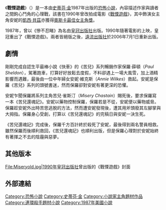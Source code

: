 {{noteTA
|G1=StephenKing
|1=危情十日=>zh-cn:头号书迷
|2=一号书迷=>zh-cn:头号书迷
|3=zh-tw:戰慄遊戲;zh-cn:头号书迷
}}
{{unreferenced|time=2014-05-08T15:15:21+00:00}}
{{Infobox Book
| name                 = 戰慄遊戲
| author               = [[史蒂芬·金|史蒂芬·金]]
| title_orig           = ''Misery''
| translator           = 柯清心
| image                = [[File:Misery.jpg|File:Misery.jpg]]
| image_caption        = 《戰慄遊戲》封面
| language             = {{flagicon|USA}} [[英文|英文]]<br />{{flagicon|TWN}} [[繁體中文|繁體中文]]
| publisher            = {{flagicon|USA}} 維京出版社<br />{{flagicon|TWN}} [[遠流出版社|遠流出版社]]
| release_date         = 1987年6月8日
| chinese_release_date = 2006年7月1日
| media_type           = 平裝
| isbn                 = ISBN 978-957-32-5814-8
| country              = {{USA}}
| genre                = [[恐怖小說|恐怖小說]]
}}
《'''戰慄遊戲'''》（{{lang-en|''Misery''}}）是一本由[[史蒂芬·金|史蒂芬·金]]1987年出版的[[恐怖小說|恐怖小說]]，內容描述作家與讀者之間鉤心鬥角的心理戰，該書在1990年曾改拍成電影《[[戰慄遊戲_(電影)|戰慄遊戲]]》，其中飾演女主角安妮的[[凱西·貝茲|凱西·貝茲]]亦獲得[[奧斯卡最佳女主角獎|奧斯卡最佳女主角獎]]。

1987年，曾以《慘不忍睹》為名由[[皇冠出版社|皇冠出版社]]出版。1990年隨著電影的上映，皇冠重出了《戰慄遊戲》。兩者皆絕版之後，[[遠流出版社|遠流出版社]]於2006年7月1日重新出版。

== 劇情 ==

剛剛完成自認生平最棒小說《快車》的《苦兒》系列暢銷作家保羅·薛頓（''Paul Sheldon''），駕著跑車，打算好好放鬆去度假，不料卻遇上一場大風雪，加上酒精影響而遇難，最後由一位中年婦女安妮·維克斯（''Annie Wilkes''）救起。安妮是保羅《苦兒》系列的頭號書迷，然而保羅卻對安妮有著更深的恐懼。

安妮乍聞保羅將系列主角苦兒·雀斯汀（''Misery Chastain''）賜死後，要求保羅寫一本《苦兒還魂記》。安妮以藥物控制保羅，保羅若是不從，安妮便以藥物威脅。保羅趁安妮外出時苦思逃脫的方法，然而遭安妮發現後，遭其用斧頭廢其左腳掌與大拇指。保羅身心受創，打算以《苦兒還魂記》的完稿日與安妮一決生死。

《苦兒還魂記》完成後，保羅千方百計終於殺死了安妮，最後得到兩名警員相救。雖然保羅而後順利救回，《苦兒還魂記》也順利出版，但是保羅心理對於安妮始終有著揮之不去的陰霾與惡夢。

== 其他版本 ==
<gallery>
File:Miseryold.jpg|1990年[[皇冠出版社|皇冠出版社]]曾出版的《戰慄遊戲》封面
</gallery>

== 外部連結 ==

{{史蒂芬·金}}

{{Authority control}}

{{DEFAULTSORT:Misery}}
[[Category:恐怖小說|Category:恐怖小說]]
[[Category:史蒂芬·金|Category:史蒂芬·金]]
[[Category:小說家主角題材作品|Category:小說家主角題材作品]]
[[Category:連環殺手題材小說|Category:連環殺手題材小說]]
[[Category:1987年美國小說|Category:1987年美國小說]]